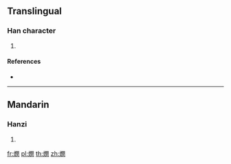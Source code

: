 {{character info/new}}
==Translingual==

===Han character===
{{Han char|rn=86|rad=火|as=12|sn=16|four=97820|canj=FANK|ids=⿰火閔}}

# {{defn|Han|sort=火12}}

====References====
* {{Han ref|kx=0683.190|dkj=19432|hdz=32238.060|uh=71D8|ud=29144|bh=EA54|bd=59988}}

----

==Mandarin==

===Hanzi===
{{cmn-hanzi|pin=[[měi]] ([[mei3]])|wg=mei<sup>3</sup>}}

# {{defn|lang=cmn|sort=火12}}

[[fr:燘]]
[[pl:燘]]
[[th:燘]]
[[zh:燘]]